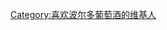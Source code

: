 {{Userbox
  |id=[[File:Coat of arms of Bordeaux, France.svg|40px]]
  |info=这个用户喜欢饮用[[波尔多]]产区[[葡萄酒]]。
  |info-c=white
  |info-fc= red
  |info-s=10
  |border-c=#aaaaaa
}}
[[Category:喜欢波尔多葡萄酒的维基人]]